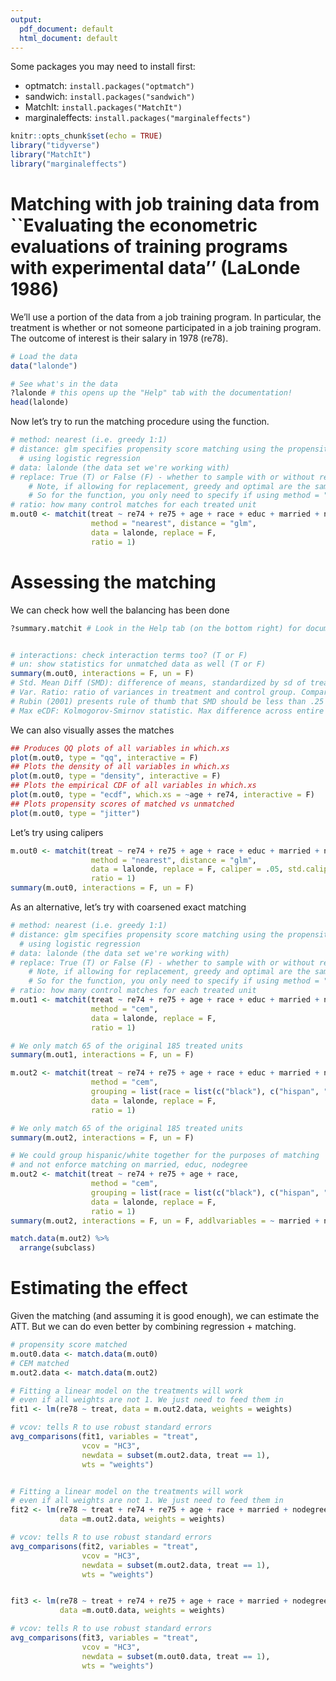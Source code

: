 ```yaml
---
output:
  pdf_document: default
  html_document: default
---
```

Some packages you may need to install first:

- optmatch: `install.packages("optmatch")`
- sandwich: `install.packages("sandwich")`
- MatchIt: `install.packages("MatchIt")`
- marginaleffects: `install.packages("marginaleffects")`

```r
knitr::opts_chunk$set(echo = TRUE)
library("tidyverse")
library("MatchIt")
library("marginaleffects")
```

# Matching with job training data from ``Evaluating the econometric evaluations of training programs with experimental data'' (LaLonde 1986)
We'll use a portion of the data from a job training program. In particular, the treatment is whether or not someone participated in a job training program. The outcome of interest is their salary in 1978 (re78).
```r
# Load the data
data("lalonde")

# See what's in the data
?lalonde # this opens up the "Help" tab with the documentation! 
head(lalonde)

```

Now let's try to run the matching procedure using the \texttt{matchit} function. 
```r
# method: nearest (i.e. greedy 1:1)
# distance: glm specifies propensity score matching using the propensity score estimated
  # using logistic regression 
# data: lalonde (the data set we're working with)
# replace: True (T) or False (F) - whether to sample with or without replacement. 
    # Note, if allowing for replacement, greedy and optimal are the same
    # So for the function, you only need to specify if using method = "nearest"
# ratio: how many control matches for each treated unit
m.out0 <- matchit(treat ~ re74 + re75 + age + race + educ + married + nodegree,
                  method = "nearest", distance = "glm",
                  data = lalonde, replace = F, 
                  ratio = 1)

```

# Assessing the matching
We can check how well the balancing has been done
```r
?summary.matchit # Look in the Help tab (on the bottom right) for documentation on summary.matchit


# interactions: check interaction terms too? (T or F)
# un: show statistics for unmatched data as well (T or F)
summary(m.out0, interactions = F, un = F)
# Std. Mean Diff (SMD): difference of means, standardized by sd of treatment group
# Var. Ratio: ratio of variances in treatment and control group. Compares spread of data
# Rubin (2001) presents rule of thumb that SMD should be less than .25 and variance ratio should be between .5 and 2
# Max eCDF: Kolmogorov-Smirnov statistic. Max difference across entire CDF
```

We can also visually asses the matches
```r
## Produces QQ plots of all variables in which.xs
plot(m.out0, type = "qq", interactive = F)
## Plots the density of all variables in which.xs
plot(m.out0, type = "density", interactive = F)
## Plots the empirical CDF of all variables in which.xs
plot(m.out0, type = "ecdf", which.xs = ~age + re74, interactive = F)
## Plots propensity scores of matched vs unmatched
plot(m.out0, type = "jitter")
```
Let's try using calipers
```r

m.out0 <- matchit(treat ~ re74 + re75 + age + race + educ + married + nodegree,
                  method = "nearest", distance = "glm",
                  data = lalonde, replace = F, caliper = .05, std.caliper = F,
                  ratio = 1)
summary(m.out0, interactions = F, un = F)

```

As an alternative, let's try with coarsened exact matching
```r
# method: nearest (i.e. greedy 1:1)
# distance: glm specifies propensity score matching using the propensity score estimated
  # using logistic regression 
# data: lalonde (the data set we're working with)
# replace: True (T) or False (F) - whether to sample with or without replacement. 
    # Note, if allowing for replacement, greedy and optimal are the same
    # So for the function, you only need to specify if using method = "nearest"
# ratio: how many control matches for each treated unit
m.out1 <- matchit(treat ~ re74 + re75 + age + race + educ + married + nodegree,
                  method = "cem",
                  data = lalonde, replace = F, 
                  ratio = 1)

# We only match 65 of the original 185 treated units
summary(m.out1, interactions = F, un = F)

m.out2 <- matchit(treat ~ re74 + re75 + age + race + educ + married + nodegree,
                  method = "cem", 
                  grouping = list(race = list(c("black"), c("hispan", "white"))),
                  data = lalonde, replace = F, 
                  ratio = 1)

# We only match 65 of the original 185 treated units
summary(m.out2, interactions = F, un = F)

# We could group hispanic/white together for the purposes of matching
# and not enforce matching on married, educ, nodegree
m.out2 <- matchit(treat ~ re74 + re75 + age + race,
                  method = "cem", 
                  grouping = list(race = list(c("black"), c("hispan", "white"))),
                  data = lalonde, replace = F, 
                  ratio = 1)
summary(m.out2, interactions = F, un = F, addlvariables = ~ married + nodegree + educ)

match.data(m.out2) %>%
  arrange(subclass)


```


# Estimating the effect
Given the matching (and assuming it is good enough), we can estimate the ATT. But we can do even better by combining regression + matching.
```r

# propensity score matched
m.out0.data <- match.data(m.out0)
# CEM matched
m.out2.data <- match.data(m.out2)

# Fitting a linear model on the treatments will work
# even if all weights are not 1. We just need to feed them in
fit1 <- lm(re78 ~ treat, data = m.out2.data, weights = weights)

# vcov: tells R to use robust standard errors
avg_comparisons(fit1, variables = "treat",
                vcov = "HC3",
                newdata = subset(m.out2.data, treat == 1),
                wts = "weights")


# Fitting a linear model on the treatments will work
# even if all weights are not 1. We just need to feed them in
fit2 <- lm(re78 ~ treat + re74 + re75 + age + race + married + nodegree + educ,
           data =m.out2.data, weights = weights)

# vcov: tells R to use robust standard errors
avg_comparisons(fit2, variables = "treat",
                vcov = "HC3",
                newdata = subset(m.out2.data, treat == 1),
                wts = "weights")


fit3 <- lm(re78 ~ treat + re74 + re75 + age + race + married + nodegree + educ,
           data =m.out0.data, weights = weights)

# vcov: tells R to use robust standard errors
avg_comparisons(fit3, variables = "treat",
                vcov = "HC3",
                newdata = subset(m.out0.data, treat == 1),
                wts = "weights")

```


